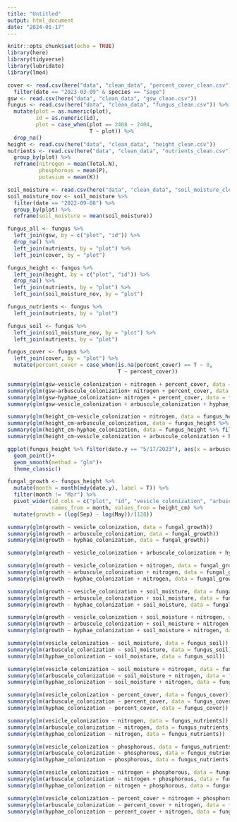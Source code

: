 ```yaml
---
title: "Untitled"
output: html_document
date: "2024-01-17"
---
```


```r
knitr::opts_chunk$set(echo = TRUE)
library(here)
library(tidyverse)
library(lubridate)
library(lme4)
```

```r
cover <- read.csv(here("data", "clean_data", "percent_cover_clean.csv")) %>% 
  filter(date == "2023-03-09" & species == "Sage")
gsw <- read.csv(here("data", "clean_data", "gsw_clean.csv"))
fungus <- read.csv(here("data", "clean_data", "fungus_clean.csv")) %>% 
  mutate(plot = as.numeric(plot),
         id = as.numeric(id),
         plot = case_when(plot == 2408 ~ 2404, 
                          T ~ plot)) %>% 
  drop_na()
height <- read.csv(here("data", "clean_data", "height_clean.csv"))
nutrients <- read.csv(here("data", "clean_data", "nutrients_clean.csv")) %>% 
  group_by(plot) %>% 
  reframe(nitrogen = mean(Total.N),
          phosphorous = mean(P),
          potasium = mean(K))

soil_moisture <- read.csv(here("data", "clean_data", "soil_moisture_clean.csv"))
soil_moisture_nov <- soil_moisture %>% 
  filter(date == "2022-09-08") %>%
  group_by(plot) %>% 
  reframe(soil_moisture = mean(soil_moisture))

fungus_all <- fungus %>% 
  left_join(gsw, by = c("plot", "id")) %>% 
  drop_na() %>% 
  left_join(nutrients, by = "plot") %>% 
  left_join(cover, by = "plot")

fungus_height <- fungus %>% 
  left_join(height, by = c("plot", "id")) %>% 
  drop_na() %>% 
  left_join(nutrients, by = "plot") %>% 
  left_join(soil_moisture_nov, by = "plot")

fungus_nutrients <- fungus %>% 
  left_join(nutrients, by = "plot")

fungus_soil <- fungus %>% 
  left_join(soil_moisture_nov, by = "plot") %>% 
  left_join(nutrients, by = "plot")

fungus_cover <- fungus %>% 
  left_join(cover, by = "plot") %>% 
  mutate(percent_cover = case_when(is.na(percent_cover) == T ~ 0,
                                   T ~ percent_cover))
```


```r
summary(glm(gsw~vesicle_colonization + nitrogen + percent_cover, data = fungus_all))
summary(glm(gsw~arbuscule_colonization+ nitrogen + percent_cover, data = fungus_all))
summary(glm(gsw~hyphae_colonization+ nitrogen + percent_cover, data = fungus_all))
summary(glm(gsw~vesicle_colonization + arbuscule_colonization + hyphae_colonization, data = fungus_all))
```
```r
summary(glm(height_cm~vesicle_colonization + nitrogen, data = fungus_height %>% filter(date.y == "5/17/2023")))
summary(glm(height_cm~arbuscule_colonization, data = fungus_height %>% filter(date.y == "5/17/2023")))
summary(glm(height_cm~hyphae_colonization, data = fungus_height %>% filter(date.y == "5/17/2023")))
summary(glm(height_cm~vesicle_colonization + arbuscule_colonization + hyphae_colonization, data = fungus_height %>% filter(date.y == "5/17/2023")))

ggplot(fungus_height %>% filter(date.y == "5/17/2023"), aes(x = arbuscule_colonization, y = height_cm))+
  geom_point()+
  geom_smooth(method = "glm")+
  theme_classic()
```

```r
fungal_growth <- fungus_height %>% 
  mutate(month = month(mdy(date.y), label = T)) %>% 
  filter(month != "Mar") %>% 
  pivot_wider(id_cols = c("plot", "id", "vesicle_colonization", "arbuscule_colonization", "hyphae_colonization", "nitrogen", "soil_moisture"),
              names_from = month, values_from = height_cm) %>% 
  mutate(growth = (log(Sep) - log(May))/(128))

summary(glm(growth ~ vesicle_colonization, data = fungal_growth))
summary(glm(growth ~ arbuscule_colonization, data = fungal_growth))
summary(glm(growth ~ hyphae_colonization, data = fungal_growth))

summary(glm(growth ~ vesicle_colonization + arbuscule_colonization + hyphae_colonization, data = fungal_growth))

summary(glm(growth ~ vesicle_colonization + nitrogen, data = fungal_growth))
summary(glm(growth ~ arbuscule_colonization + nitrogen, data = fungal_growth))
summary(glm(growth ~ hyphae_colonization + nitrogen, data = fungal_growth))

summary(glm(growth ~ vesicle_colonization + soil_moisture, data = fungal_growth))
summary(glm(growth ~ arbuscule_colonization + soil_moisture, data = fungal_growth))
summary(glm(growth ~ hyphae_colonization + soil_moisture, data = fungal_growth))

summary(glm(growth ~ vesicle_colonization + soil_moisture + nitrogen, data = fungal_growth))
summary(glm(growth ~ arbuscule_colonization + soil_moisture + nitrogen, data = fungal_growth))
summary(glm(growth ~ hyphae_colonization + soil_moisture + nitrogen, data = fungal_growth))
```

```r
summary(glm(vesicle_colonization ~ soil_moisture, data = fungus_soil))
summary(glm(arbuscule_colonization ~ soil_moisture, data = fungus_soil))
summary(glm(hyphae_colonization ~ soil_moisture, data = fungus_soil))

summary(glm(vesicle_colonization ~ soil_moisture + nitrogen, data = fungus_soil))
summary(glm(arbuscule_colonization ~ soil_moisture + nitrogen, data = fungus_soil))
summary(glm(hyphae_colonization ~ soil_moisture + nitrogen, data = fungus_soil))
```

```r
summary(glm(vesicle_colonization ~ percent_cover, data = fungus_cover))
summary(glm(arbuscule_colonization ~ percent_cover, data = fungus_cover))
summary(glm(hyphae_colonization ~ percent_cover, data = fungus_cover))
```

```r
summary(glm(vesicle_colonization ~ nitrogen, data = fungus_nutrients))
summary(glm(arbuscule_colonization ~ nitrogen, data = fungus_nutrients))
summary(glm(hyphae_colonization ~ nitrogen, data = fungus_nutrients))

summary(glm(vesicle_colonization ~ phosphorous, data = fungus_nutrients))
summary(glm(arbuscule_colonization ~ phosphorous, data = fungus_nutrients))
summary(glm(hyphae_colonization ~ phosphorous, data = fungus_nutrients))

summary(glm(vesicle_colonization ~ nitrogen + phosphorous, data = fungus_nutrients))
summary(glm(arbuscule_colonization ~ nitrogen + phosphorous, data = fungus_nutrients))
summary(glm(hyphae_colonization ~ nitrogen + phosphorous, data = fungus_nutrients))
```

```r
summary(glm(vesicle_colonization ~ percent_cover + nitrogen + phosphorous + potasium, data = fungus_all))
summary(glm(arbuscule_colonization ~ percent_cover + nitrogen, data = fungus_all))
summary(glm(hyphae_colonization ~ percent_cover + nitrogen, data = fungus_all))
```

